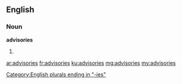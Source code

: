 ==English==

===Noun===
'''advisories'''
# {{plural of|advisory}}

[[Category:English plurals ending in "-ies"]]

[[ar:advisories]]
[[fr:advisories]]
[[ku:advisories]]
[[mg:advisories]]
[[my:advisories]]